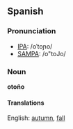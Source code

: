 ==Spanish==
===Pronunciation===
*[[w:IPA|IPA]]: /oˈtoɲo/
*[[w:SAMPA|SAMPA]]: /o"toJo/

===Noun===
'''otoño'''

====Translations====
English: [[autumn]], [[fall]]